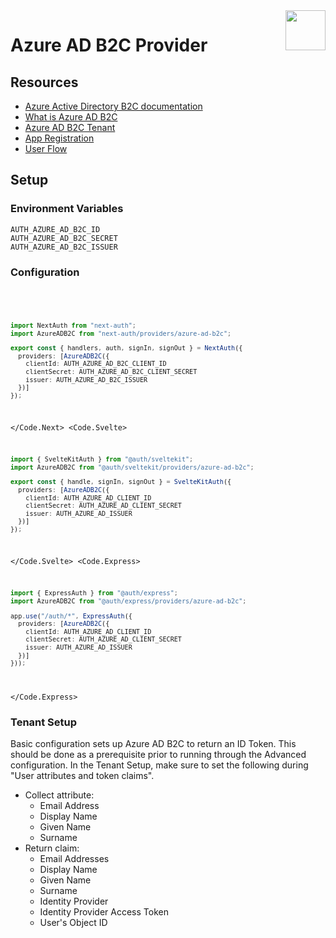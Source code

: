 
<img align="right" src="/img/providers/azure.svg" height="64" width="64" />

# Azure AD B2C Provider

## Resources

- [Azure Active Directory B2C documentation](https://learn.microsoft.com/en-us/azure/active-directory-b2c)
- [What is Azure AD B2C](https://learn.microsoft.com/en-us/azure/active-directory-b2c/overview)
- [Azure AD B2C Tenant](https://docs.microsoft.com/en-us/azure/active-directory-b2c/tutorial-create-tenant)
- [App Registration](https://docs.microsoft.com/en-us/azure/active-directory-b2c/tutorial-register-applications)
- [User Flow](https://docs.microsoft.com/en-us/azure/active-directory-b2c/tutorial-create-user-flows)

## Setup

### Environment Variables

```
AUTH_AZURE_AD_B2C_ID
AUTH_AZURE_AD_B2C_SECRET
AUTH_AZURE_AD_B2C_ISSUER
```

### Configuration

<Code>
  <Code.Next>

```ts filename="/auth.ts"
import NextAuth from "next-auth";
import AzureADB2C from "next-auth/providers/azure-ad-b2c";

export const { handlers, auth, signIn, signOut } = NextAuth({
  providers: [AzureADB2C({
    clientId: AUTH_AZURE_AD_B2C_CLIENT_ID
    clientSecret: AUTH_AZURE_AD_B2C_CLIENT_SECRET
    issuer: AUTH_AZURE_AD_B2C_ISSUER
  })]
});
```

  </Code.Next>
  <Code.Svelte>

```ts filename="/src/auth.ts"
import { SvelteKitAuth } from "@auth/sveltekit";
import AzureADB2C from "@auth/sveltekit/providers/azure-ad-b2c";

export const { handle, signIn, signOut } = SvelteKitAuth({
  providers: [AzureADB2C({
    clientId: AUTH_AZURE_AD_CLIENT_ID
    clientSecret: AUTH_AZURE_AD_CLIENT_SECRET
    issuer: AUTH_AZURE_AD_ISSUER
  })]
});
```

  </Code.Svelte>
  <Code.Express>

```ts filename="/src/app.ts"
import { ExpressAuth } from "@auth/express";
import AzureADB2C from "@auth/express/providers/azure-ad-b2c";

app.use("/auth/*", ExpressAuth({
  providers: [AzureADB2C({
    clientId: AUTH_AZURE_AD_CLIENT_ID
    clientSecret: AUTH_AZURE_AD_CLIENT_SECRET
    issuer: AUTH_AZURE_AD_ISSUER
  })]
}));
```

  </Code.Express>
</Code>

### Tenant Setup

Basic configuration sets up Azure AD B2C to return an ID Token. This should be done as a prerequisite prior to running through the Advanced configuration. In the Tenant Setup, make sure to set the following during "User attributes and token claims".

- Collect attribute:
  - Email Address
  - Display Name
  - Given Name
  - Surname
- Return claim:
  - Email Addresses
  - Display Name
  - Given Name
  - Surname
  - Identity Provider
  - Identity Provider Access Token
  - User's Object ID
